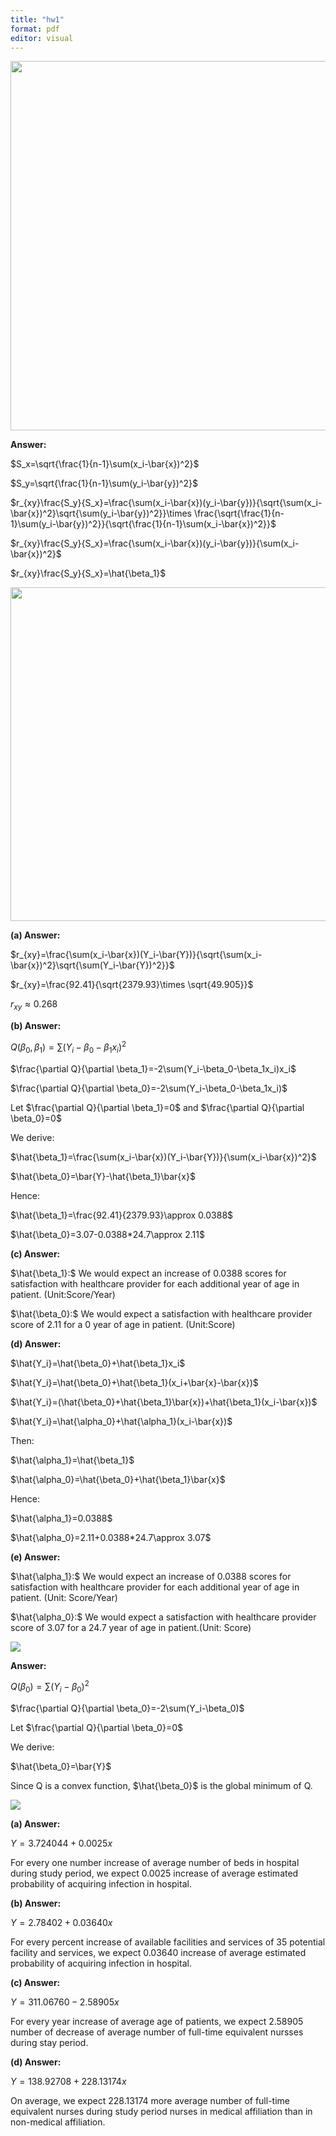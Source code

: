 ```yaml
---
title: "hw1"
format: pdf
editor: visual
---
```


![](images/4401705701342_.pic.jpg){width="591"}

**Answer:**

$S_x=\sqrt{\frac{1}{n-1}\sum(x_i-\bar{x})^2}$

$S_y=\sqrt{\frac{1}{n-1}\sum(y_i-\bar{y})^2}$

$r_{xy}\frac{S_y}{S_x}=\frac{\sum(x_i-\bar{x})(y_i-\bar{y})}{\sqrt{\sum(x_i-\bar{x})^2}\sqrt{\sum(y_i-\bar{y})^2}}\times \frac{\sqrt{\frac{1}{n-1}\sum(y_i-\bar{y})^2}}{\sqrt{\frac{1}{n-1}\sum(x_i-\bar{x})^2}}$

$r_{xy}\frac{S_y}{S_x}=\frac{\sum(x_i-\bar{x})(y_i-\bar{y})}{\sum(x_i-\bar{x})^2}$

$r_{xy}\frac{S_y}{S_x}=\hat{\beta_1}$

![](images/4411705701344_.pic.jpg){width="534"}

**(a) Answer:**

$r_{xy}=\frac{\sum(x_i-\bar{x})(Y_i-\bar{Y})}{\sqrt{\sum(x_i-\bar{x})^2}\sqrt{\sum(Y_i-\bar{Y})^2}}$

$r_{xy}=\frac{92.41}{\sqrt{2379.93}\times \sqrt{49.905}}$

$r_{xy}\approx 0.268$

**(b) Answer:**

$Q(\beta_0,\beta_1)=\sum(Y_i-\beta_0-\beta_1x_i)^2$

$\frac{\partial Q}{\partial \beta_1}=-2\sum(Y_i-\beta_0-\beta_1x_i)x_i$

$\frac{\partial Q}{\partial \beta_0}=-2\sum(Y_i-\beta_0-\beta_1x_i)$

Let $\frac{\partial Q}{\partial \beta_1}=0$ and $\frac{\partial Q}{\partial \beta_0}=0$

We derive:

$\hat{\beta_1}=\frac{\sum(x_i-\bar{x})(Y_i-\bar{Y})}{\sum(x_i-\bar{x})^2}$

$\hat{\beta_0}=\bar{Y}-\hat{\beta_1}\bar{x}$

Hence:

$\hat{\beta_1}=\frac{92.41}{2379.93}\approx 0.0388$

$\hat{\beta_0}=3.07-0.0388*24.7\approx 2.11$

**(c) Answer:**

$\hat{\beta_1}:$ We would expect an increase of 0.0388 scores for satisfaction with healthcare provider for each additional year of age in patient. (Unit:Score/Year)

$\hat{\beta_0}:$ We would expect a satisfaction with healthcare provider score of 2.11 for a 0 year of age in patient. (Unit:Score)

**(d) Answer:**

$\hat{Y_i}=\hat{\beta_0}+\hat{\beta_1}x_i$

$\hat{Y_i}=\hat{\beta_0}+\hat{\beta_1}(x_i+\bar{x}-\bar{x})$

$\hat{Y_i}=(\hat{\beta_0}+\hat{\beta_1}\bar{x})+\hat{\beta_1}(x_i-\bar{x})$

$\hat{Y_i}=\hat{\alpha_0}+\hat{\alpha_1}(x_i-\bar{x})$

Then:

$\hat{\alpha_1}=\hat{\beta_1}$

$\hat{\alpha_0}=\hat{\beta_0}+\hat{\beta_1}\bar{x}$

Hence:

$\hat{\alpha_1}=0.0388$

$\hat{\alpha_0}=2.11+0.0388*24.7\approx 3.07$

**(e) Answer:**

$\hat{\alpha_1}:$ We would expect an increase of 0.0388 scores for satisfaction with healthcare provider for each additional year of age in patient. (Unit: Score/Year)

$\hat{\alpha_0}:$ We would expect a satisfaction with healthcare provider score of 3.07 for a 24.7 year of age in patient.(Unit: Score)

![](images/4421705701346_.pic_hd.jpg)

**Answer:**

$Q(\beta_0)=\sum(Y_i-\beta_0)^2$

$\frac{\partial Q}{\partial \beta_0}=-2\sum(Y_i-\beta_0)$

Let $\frac{\partial Q}{\partial \beta_0}=0$

We derive:

$\hat{\beta_0}=\bar{Y}$

Since Q is a convex function, $\hat{\beta_0}$ is the global minimum of Q.

![](images/4431705701369_.pic.jpg)

**(a) Answer:**

$Y=3.724044+0.0025x$

For every one number increase of average number of beds in hospital during study period, we expect 0.0025 increase of average estimated probability of acquiring infection in hospital.

**(b) Answer:**

$Y=2.78402+0.03640x$

For every percent increase of available facilities and services of 35 potential facility and services, we expect 0.03640 increase of average estimated probability of acquiring infection in hospital.

**(c) Answer:**

$Y=311.06760-2.58905x$

For every year increase of average age of patients, we expect 2.58905 number of decrease of average number of full-time equivalent nursses during stay period.

**(d) Answer:**

$Y=138.92708+228.13174x$

On average, we expect 228.13174 more average number of full-time equivalent nurses during study period nurses in medical affiliation than in non-medical affiliation.
